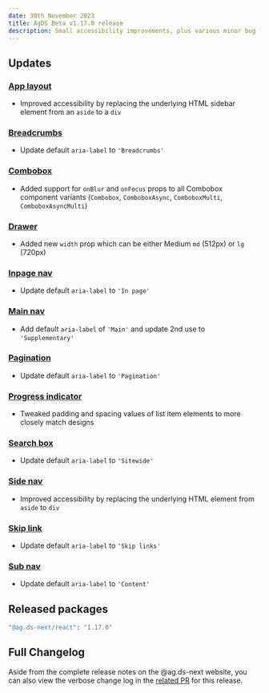 ```yaml
---
date: 30th November 2023
title: AgDS Beta v1.17.0 release
description: Small accessibility improvements, plus various minor bug fixes and improvements.
---
```


## Updates

### [App layout](/components/app-layout)

- Improved accessibility by replacing the underlying HTML sidebar element from an `aside` to a `div`

### [Breadcrumbs](/components/breadcrumbs)

- Update default `aria-label` to `'Breadcrumbs'`

### [Combobox](/components/combobox)

- Added support for `onBlur` and `onFocus` props to all Combobox component variants (`Combobox`, `ComboboxAsync`, `ComboboxMulti`, `ComboboxAsyncMulti`)

### [Drawer](/components/progress-indicator)

- Added new `width` prop which can be either Medium `md` (512px) or `lg` (720px)

### [Inpage nav](/components/inpage-nav)

- Update default `aria-label` to `'In page'`

### [Main nav](/components/main-nav)

- Add default `aria-label` of `'Main'` and update 2nd use to `'Supplementary'`

### [Pagination](/components/pagination)

- Update default `aria-label` to `'Pagination'`

### [Progress indicator](/components/progress-indicator)

- Tweaked padding and spacing values of list item elements to more closely match designs

### [Search box](/components/search-box)

- Update default `aria-label` to `'Sitewide'`

### [Side nav](/components/side-nav)

- Improved accessibility by replacing the underlying HTML element from `aside` to `div`

### [Skip link](/components/skip-link)

- Update default `aria-label` to `'Skip links'`

### [Sub nav](/components/sub-nav)

- Update default `aria-label` to `'Content'`

## Released packages

```sh
"@ag.ds-next/react": "1.17.0"
```

## Full Changelog

Aside from the complete release notes on the @ag.ds-next website, you can also view the verbose change log in the [related PR](https://github.com/agriculture/agds-next/pull/1492) for this release.
